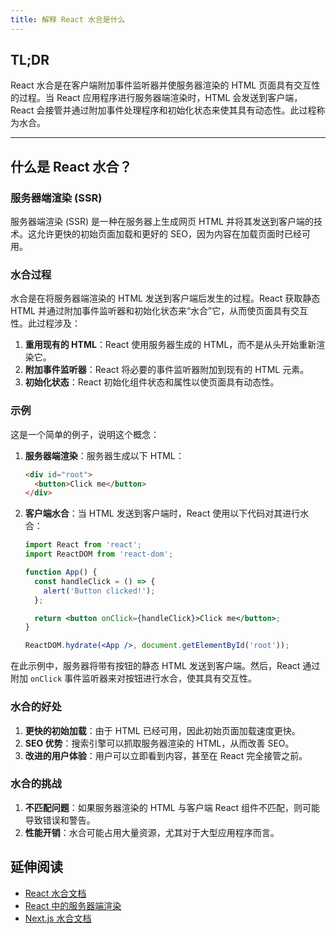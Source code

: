 ```yaml
---
title: 解释 React 水合是什么
---
```


## TL;DR

React 水合是在客户端附加事件监听器并使服务器渲染的 HTML 页面具有交互性的过程。当 React 应用程序进行服务器端渲染时，HTML 会发送到客户端，React 会接管并通过附加事件处理程序和初始化状态来使其具有动态性。此过程称为水合。

***

## 什么是 React 水合？

### 服务器端渲染 (SSR)

服务器端渲染 (SSR) 是一种在服务器上生成网页 HTML 并将其发送到客户端的技术。这允许更快的初始页面加载和更好的 SEO，因为内容在加载页面时已经可用。

### 水合过程

水合是在将服务器端渲染的 HTML 发送到客户端后发生的过程。React 获取静态 HTML 并通过附加事件监听器和初始化状态来“水合”它，从而使页面具有交互性。此过程涉及：

1. **重用现有的 HTML**：React 使用服务器生成的 HTML，而不是从头开始重新渲染它。
2. **附加事件监听器**：React 将必要的事件监听器附加到现有的 HTML 元素。
3. **初始化状态**：React 初始化组件状态和属性以使页面具有动态性。

### 示例

这是一个简单的例子，说明这个概念：

1. **服务器端渲染**：服务器生成以下 HTML：

   ```html
   <div id="root">
     <button>Click me</button>
   </div>
   ```

2. **客户端水合**：当 HTML 发送到客户端时，React 使用以下代码对其进行水合：

   ```jsx
   import React from 'react';
   import ReactDOM from 'react-dom';

   function App() {
     const handleClick = () => {
       alert('Button clicked!');
     };

     return <button onClick={handleClick}>Click me</button>;
   }

   ReactDOM.hydrate(<App />, document.getElementById('root'));
   ```

在此示例中，服务器将带有按钮的静态 HTML 发送到客户端。然后，React 通过附加 `onClick` 事件监听器来对按钮进行水合，使其具有交互性。

### 水合的好处

1. **更快的初始加载**：由于 HTML 已经可用，因此初始页面加载速度更快。
2. **SEO 优势**：搜索引擎可以抓取服务器渲染的 HTML，从而改善 SEO。
3. **改进的用户体验**：用户可以立即看到内容，甚至在 React 完全接管之前。

### 水合的挑战

1. **不匹配问题**：如果服务器渲染的 HTML 与客户端 React 组件不匹配，则可能导致错误和警告。
2. **性能开销**：水合可能占用大量资源，尤其对于大型应用程序而言。

## 延伸阅读

* [React 水合文档](https://reactjs.org/docs/react-dom.html#hydrate)
* [React 中的服务器端渲染](https://reactjs.org/docs/react-dom-server.html)
* [Next.js 水合文档](https://nextjs.org/docs/basic-features/pages#hydration)
